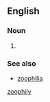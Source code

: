 ==English==

===Noun===
{{en-noun|-}}

# {{alternative spelling of|zoophily}}

===See also===
* [[zoophilia]]

[[Category:English terms spelled with Ö|zoophily]]